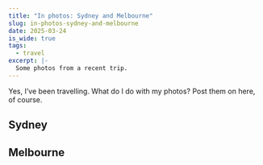 ```yaml
---
title: "In photos: Sydney and Melbourne"
slug: in-photos-sydney-and-melbourne
date: 2025-03-24
is_wide: true
tags:
  - travel
excerpt: |-
  Some photos from a recent trip.
---
```




Yes, I’ve been travelling. What do I do with my photos? Post them on here, of
course.

## Sydney

<CaptionedImage
  src={_0E1A5764_avif}
  alt="A tall sign with heading ‘Welcome to Hyde Park’"
  caption="The many British place and street names around was an odd sight"
/>

<CaptionedImage
  src={_0E1A5793_avif}
  alt="Sydney Observatory at night"
  caption="Sydney Observatory is lit up nicely at night"
/>

<CaptionedImage
  src={_0E1A6729_avif}
  alt="Sydney Opera House, with water in the foreground and skyscrapers in the background"
  caption="A view of the Sydney Opera House and some of the skyscrapers of the central business district (CBD)"
/>

<CaptionedImage
  src={_0E1A6977_avif}
  alt="The Three Sisters rock formation and Jamison Valley"
  caption="The Three Sisters rock formation and Jamison Valley, near Katoomba in the Blue Mountains"
/>

<CaptionedImage
  src={_0E1A7282_avif}
  alt="The Sydney Harbour Bridge arch with the Australian and Aboriginal flags at the top of the bridge"
  caption="The Sydney Harbour Bridge arch, including the Australian and Aboriginal flags at the top of the bridge"
/>

<CaptionedImage
  src={_0E1A7335_avif}
  alt="Bradfield Highway and Cahill Expressway, and nearby skyscrapers including Crown Sydney and Salesforce Tower"
  caption="The view towards the CBD from Pylon Lookout at the south end of Sydney Harbour Bridge"
/>

<CaptionedImage
  src={_0E1A9799_avif}
  alt="Sydney Opera House at night"
  caption="The Sydney Opera House at night"
/>

<CaptionedImage
  src={_0E1A9846_avif}
  alt="The view from the Observatory Hill rotunda at night, with Sydney Harbour, Sydney Harbour Bridge, Luna Park Sydney and tall buildings in the background"
  caption="The view from the Observatory Hill rotunda at night"
/>

<CaptionedImage
  src={_0E1A9889_avif}
  alt="Sydney Harbour Bridge at night"
  caption="Sydney Harbour Bridge at night"
/>

## Melbourne

<CaptionedImage
  src={_0E1A7761_avif}
  alt="A work of street art containing the word Melbourne in capitals and depicting two women kicking footballs, Flinders Street station and a tram"
  caption="Melbourne is known for street art"
/>

<CaptionedImage
  src={_0E1A7660_avif}
  alt="Street art on Hosier Lane"
  caption="Hosier Lane, a popular street art location"
/>

<CaptionedImage
  src={_0E1A7564_avif}
  alt="Street art on Duckboard Place"
  caption="Duckboard Place, close to Hosier Lane"
/>

<CaptionedImage
  src={_0E1A8490_avif}
  alt="Fireworks above the Yarra River"
  caption="The Moomba festival on the banks of the Yarra River lights up the sky with fireworks for several nights in March"
/>

<CaptionedImage
  src={_0E1A9123_avif}
  alt="Flinders Street station at night"
  caption="Flinders Street station is another pretty building lit up at night"
/>

<CaptionedImage
  src={_0E1A9028_avif}
  alt="Bolte Bridge just after sunset"
  caption="Bolte Bridge from Victoria Harbour Promenade"
/>

<CaptionedImage
  src={_0E1A9399_avif}
  alt="The north-east view from Victoria Harbour Promenade at night, showing the harbour and various buildings"
  caption="The north-east view from Victoria Harbour Promenade at night, with the defunct Melbourne Star ferris wheel on the far left and the Ritz-Carlton hotel and Marvel Stadium on the right"
/>
